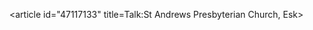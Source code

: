 <article id="47117133" title=Talk:St Andrews Presbyterian Church, Esk>
	<talkpage id="47117133" title="Talk:St Andrews Presbyterian Church, Esk">
{{WP Australia|class=C|importance=low}}
{{Architecture|class=C|importance=low}}

{{reqphoto|in=Somerset Region}}
	</talkpage>
</article>
